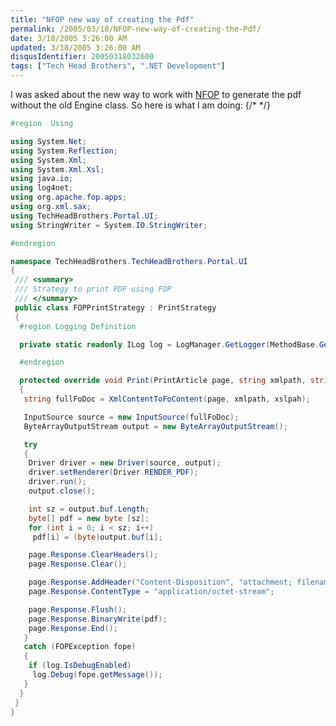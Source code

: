 ```yaml
---
title: "NFOP new way of creating the Pdf"
permalink: /2005/03/18/NFOP-new-way-of-creating-the-Pdf/
date: 3/18/2005 3:26:00 AM
updated: 3/18/2005 3:26:00 AM
disqusIdentifier: 20050318032600
tags: ["Tech Head Brothers", ".NET Development"]
---
```

I was asked about the new way to work with [NFOP](http://nfop.sourceforge.net/) to generate the pdf without the old Engine class. So here is what I am doing:
{/* <!-- more --> */}

```csharp
#region  Using

using System.Net;
using System.Reflection;
using System.Xml;
using System.Xml.Xsl;
using java.io;
using log4net;
using org.apache.fop.apps;
using org.xml.sax;
using TechHeadBrothers.Portal.UI;
using StringWriter = System.IO.StringWriter;

#endregion

namespace TechHeadBrothers.TechHeadBrothers.Portal.UI
{
 /// <summary>
 /// Strategy to print PDF using FOP
 /// </summary>
 public class FOPPrintStrategy : PrintStrategy
 {
  #region Logging Definition

  private static readonly ILog log = LogManager.GetLogger(MethodBase.GetCurrentMethod().DeclaringType);

  #endregion

  protected override void Print(PrintArticle page, string xmlpath, string xslpah, XsltArgumentList xsltargs)
  {
   string fullFoDoc = XmlContentToFoContent(page, xmlpath, xslpah);

   InputSource source = new InputSource(fullFoDoc);
   ByteArrayOutputStream output = new ByteArrayOutputStream();

   try
   {
    Driver driver = new Driver(source, output);
    driver.setRenderer(Driver.RENDER_PDF);
    driver.run();
    output.close();

    int sz = output.buf.Length;
    byte[] pdf = new byte [sz];
    for (int i = 0; i < sz; i++)
     pdf[i] = (byte)output.buf[i];

    page.Response.ClearHeaders();
    page.Response.Clear();

    page.Response.AddHeader("Content-Disposition", "attachment; filename=TechHeadBrothers.pdf");
    page.Response.ContentType = "application/octet-stream";

    page.Response.Flush();
    page.Response.BinaryWrite(pdf);
    page.Response.End();
   }
   catch (FOPException fope)
   {
    if (log.IsDebugEnabled)
     log.Debug(fope.getMessage());
   }
  }
 }
}
```
